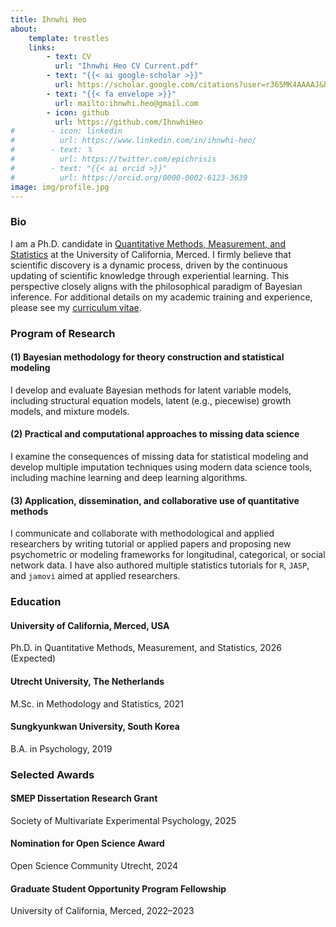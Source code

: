 ```yaml
---
title: Ihnwhi Heo
about:
    template: trestles
    links:
        - text: CV
          url: "Ihnwhi Heo CV Current.pdf"
        - text: "{{< ai google-scholar >}}"
          url: https://scholar.google.com/citations?user=r365MK4AAAAJ&hl=en
        - text: "{{< fa envelope >}}"
          url: mailto:ihnwhi.heo@gmail.com
        - icon: github
          url: https://github.com/IhnwhiHeo
#        - icon: linkedin
#          url: https://www.linkedin.com/in/ihnwhi-heo/
#        - text: 𝕏
#          url: https://twitter.com/epichrisis
#        - text: "{{< ai orcid >}}"
#          url: https://orcid.org/0000-0002-6123-3639
image: img/profile.jpg
---
```


### Bio

I am a Ph.D. candidate in [Quantitative Methods, Measurement, and Statistics](https://psychology.ucmerced.edu/graduate-program/areas-focus/quantitative) at the University of California, Merced. I firmly believe that scientific discovery is a dynamic process, driven by the continuous updating of scientific knowledge through experiential learning. This perspective closely aligns with the philosophical paradigm of Bayesian inference. For additional details on my academic training and experience, please see my [curriculum vitae](Ihnwhi Heo CV Current.pdf).

### Program of Research

#### (1) Bayesian methodology for theory construction and statistical modeling

I develop and evaluate Bayesian methods for latent variable models, including structural equation models, latent (e.g., piecewise) growth models, and mixture models.

#### (2) Practical and computational approaches to missing data science

I examine the consequences of missing data for statistical modeling and develop multiple imputation techniques using modern data science tools, including machine learning and deep learning algorithms.

#### (3) Application, dissemination, and collaborative use of quantitative methods

I communicate and collaborate with methodological and applied researchers by writing tutorial or applied papers and proposing new psychometric or modeling frameworks for longitudinal, categorical, or social network data. I have also authored multiple statistics tutorials for $\texttt{R}$, $\texttt{JASP}$, and $\texttt{jamovi}$ aimed at applied researchers.

### Education

#### University of California, Merced, USA
Ph.D. in Quantitative Methods, Measurement, and Statistics, 2026 (Expected)

#### Utrecht University, The Netherlands
M.Sc. in Methodology and Statistics, 2021

#### Sungkyunkwan University, South Korea
B.A. in Psychology, 2019

### Selected Awards

#### SMEP Dissertation Research Grant

Society of Multivariate Experimental Psychology, 2025

#### Nomination for Open Science Award

Open Science Community Utrecht, 2024

#### Graduate Student Opportunity Program Fellowship

University of California, Merced, 2022--2023


